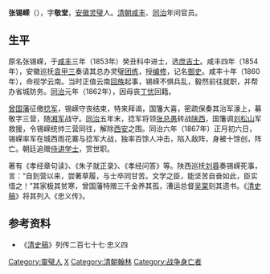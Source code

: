 {{Otheruses|other=名为张敬堂的其他人物|张敬堂}}

'''张锡嵘'''（{{bd|？||1867年|catIdx=Z}}），字'''敬堂'''，[[安徽|安徽]][[灵璧|灵璧]]人。[[清朝|清朝]][[咸丰_(年号)|咸丰]]、[[同治|同治]]年间官员。

== 生平 ==
原名张锡嵘，于[[咸丰_(年号)|咸丰]]三年（1853年）癸丑科中进士，选[[庶吉士|庶吉士]]。咸丰四年（1854年），安徽巡抚[[袁甲三|袁甲三]]奏请其总办灵璧[[团练|团练]]，授[[编修|编修]]，记名[[御史|御史]]。咸丰十年（1860年），命视学云南。当时正值云南[[回族|回族]]起事，锡嵘不惧兵乱，毅然前往就职，并帮办省城防务。[[同治|同治]]元年（1862年），因母丧[[丁忧|丁忧]]回籍。

[[曾国藩|曾国藩]]征缴[[捻军|捻军]]，锡嵘守丧结束，特来拜谒，国籓大喜，密疏保奏其治军濠上，募敬字三营，随[[湘军|湘军]]战守。[[同治|同治]]五年末，捻军将领[[张总愚|张总愚]]转战[[陕西|陕西]]，国籓调[[刘松山|刘松山]]军救援，令锡嵘统帅三营同往，解除[[西安|西安]]之围。同治六年（1867年）正月初六日，锡嵘率军在城西雨花寨与捻军大战，独率百馀人冲击，陷入敌阵，身被十馀创，阵亡。朝廷追赠[[侍讲学士|侍讲学士]]，赏世职。

著有《孝经章句读》、《朱子就正录》、《孝经问答》等。陕西巡抚[[刘蓉|刘蓉]]奏锡嵘死事，言：“自到营以来，尝著草履，与士卒同甘苦。文学之臣，能坚苦自奋如此，臣实惜之！”其家极其贫寒，曾国藩特赠三千金养其孤，漕运总督[[吴棠|吴棠]]刻其遗书。《[[清史稿|清史稿]]》将其列入《忠义传》。

==参考资料==
*《[[清史稿|清史稿]]》列传二百七十七·忠义四

{{咸豐三年癸丑科殿試金榜}}

{{Authority control}}

{{DEFAULTSORT:Zhang張}}
[[Category:靈璧人|Category:靈璧人]]
[[Category:张姓|X]]
[[Category:清朝翰林|Category:清朝翰林]]
[[Category:战争身亡者|Category:战争身亡者]]


{{清朝人物小作品}}
